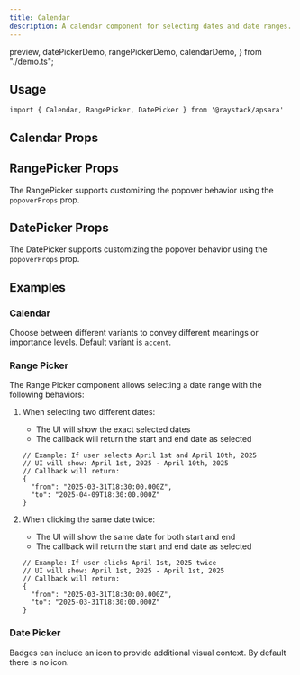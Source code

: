 ```yaml
---
title: Calendar
description: A calendar component for selecting dates and date ranges.
---
```


  preview,
  datePickerDemo,
  rangePickerDemo,
  calendarDemo,
} from "./demo.ts";

<Demo data={preview} />

## Usage

```tsx
import { Calendar, RangePicker, DatePicker } from '@raystack/apsara'
```

## Calendar Props

<auto-type-table path="./props.ts" name="CalendarProps" />

## RangePicker Props

The RangePicker supports customizing the popover behavior using the `popoverProps` prop.

<auto-type-table path="./props.ts" name="RangePickerProps" />

## DatePicker Props

The DatePicker supports customizing the popover behavior using the `popoverProps` prop.

<auto-type-table path="./props.ts" name="DatePickerProps" />

## Examples

### Calendar

Choose between different variants to convey different meanings or importance levels. Default variant is `accent`.

<Demo data={calendarDemo} />

### Range Picker

The Range Picker component allows selecting a date range with the following behaviors:

1. When selecting two different dates:
   - The UI will show the exact selected dates
   - The callback will return the start and end date as selected
   ```tsx
   // Example: If user selects April 1st and April 10th, 2025
   // UI will show: April 1st, 2025 - April 10th, 2025
   // Callback will return:
   {
     "from": "2025-03-31T18:30:00.000Z",
     "to": "2025-04-09T18:30:00.000Z"
   }
   ```

2. When clicking the same date twice:
   - The UI will show the same date for both start and end
   - The callback will return the start and end date as selected
   ```tsx
   // Example: If user clicks April 1st, 2025 twice
   // UI will show: April 1st, 2025 - April 1st, 2025
   // Callback will return:
   {
     "from": "2025-03-31T18:30:00.000Z",
     "to": "2025-03-31T18:30:00.000Z"
   }
   ```

<Demo data={rangePickerDemo} />

### Date Picker

Badges can include an icon to provide additional visual context. By default there is no icon.

<Demo data={datePickerDemo} />
